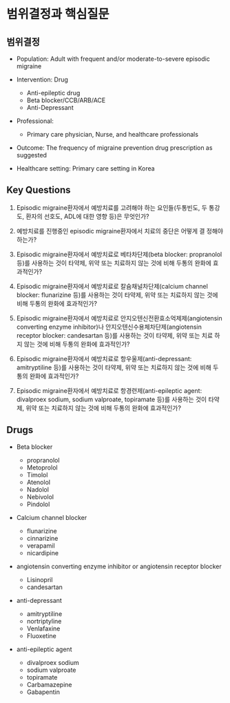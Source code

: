 # 범위결정과 핵심질문

## 범위결정

- Population: Adult with frequent and/or moderate-to-severe episodic migraine

- Intervention: Drug 
    - Anti-epileptic drug
    - Beta blocker/CCB/ARB/ACE 
    - Anti-Depressant
    
- Professional: 
    - Primary care physician, Nurse, and healthcare professionals 
    
- Outcome: The frequency of migraine prevention drug prescription as suggested 

- Healthcare setting: Primary care setting in Korea

## Key Questions

1. Episodic migraine환자에서 예방치료를 고려해야 하는 요인들(두통빈도, 두 통강도, 환자의 선호도, ADL에 대한 영향 등)은 무엇인가?

2. 예방치료를 진행중인 episodic migraine환자에서 치료의 중단은 어떻게 결 정해야 하는가?

3. Episodic migraine환자에서 예방치료로 베타차단제(beta blocker: propranolol 등)를 사용하는 것이 타약제, 위약 또는 치료하지 않는 것에 비해 두통의 완화에 효과적인가?

4. Episodic migraine환자에서 예방치료로 칼슘채널차단제(calcium channel blocker: flunarizine 등)를 사용하는 것이 타약제, 위약 또는 치료하지 않는 것에 비해 두통의 완화에 효과적인가?

5. Episodic migraine환자에서 예방치료로 안지오텐신전환효소억제제(angiotensin converting enzyme inhibitor)나 안지오텐신수용체차단제(angiotensin receptor blocker: candesartan 등)를 사용하는 것이 타약제, 위약 또는 치료 하지 않는 것에 비해 두통의 완화에 효과적인가?

6. Episodic migraine환자에서 예방치료로 항우울제(anti-depressant: amitryptiline 등)를 사용하는 것이 타약제, 위약 또는 치료하지 않는 것에 비해 두통의 완화에 효과적인가?

7. Episodic migraine환자에서 예방치료로 항경련제(anti-epileptic agent: divalproex sodium, sodium valproate, topiramate 등)를 사용하는 것이 타약제, 위약 또는 치료하지 않는 것에 비해 두통의 완화에 효과적인가?

## Drugs

- Beta blocker

    - propranolol 
    - Metoprolol 
    - Timolol
    - Atenolol
    - Nadolol 
    - Nebivolol 
    - Pindolol
    

- Calcium channel blocker

    - flunarizine 
    - cinnarizine 
    - verapamil 
    - nicardipine
    

- angiotensin converting enzyme inhibitor or angiotensin receptor blocker

    - Lisinopril
    - candesartan
    

- anti-depressant

    - amitryptiline 
    - nortriptyline 
    - Venlafaxine 
    - Fluoxetine
    

- anti-epileptic agent

    - divalproex sodium 
    - sodium valproate 
    - topiramate
    - Carbamazepine
    - Gabapentin
